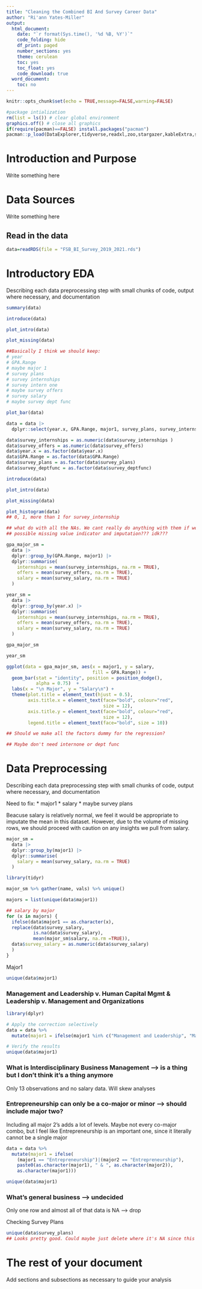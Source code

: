 ```yaml
---
title: "Cleaning the Combined BI And Survey Career Data"
author: "Ri'ann Yates-Miller"
output:
  html_document:
    date: "`r format(Sys.time(), '%d %B, %Y')`"
    code_folding: hide
    df_print: paged
    number_sections: yes
    theme: cerulean
    toc: yes
    toc_float: yes
    code_download: true
  word_document:
    toc: no
---
```


```r
knitr::opts_chunk$set(echo = TRUE,message=FALSE,warning=FALSE)

#package intialization
rm(list = ls()) # clear global environment
graphics.off() # close all graphics
if(require(pacman)==FALSE) install.packages("pacman")
pacman::p_load(DataExplorer,tidyverse,readxl,zoo,stargazer,kableExtra,skimr,plotly,ggpubr,vtable,tm)
```

# Introduction and Purpose

Write something here

# Data Sources

Write something here

## Read in the data

```r
data=readRDS(file = "FSB_BI_Survey_2019_2021.rds")
```

# Introductory EDA

Describing each data preprocessing step with small chunks of code, output where necessary, and documentation

```r
summary(data)
```


```r
introduce(data)
```

```r
plot_intro(data)
```

```r
plot_missing(data)

##Basically I think we should keep: 
# year
# GPA.Range
# maybe major 1
# survey plans
# survey internships
# survey intern one
# maybe survey offers
# survey salary
# maybe survey dept func
```

```r
plot_bar(data)
```

```r
data = data |> 
  dplyr::select(year.x, GPA.Range, major1, survey_plans, survey_internships, survey_internone, survey_offers, survey_salary, survey_deptfunc)

data$survey_internships = as.numeric(data$survey_internships )
data$survey_offers = as.numeric(data$survey_offers)
data$year.x = as.factor(data$year.x)
data$GPA.Range = as.factor(data$GPA.Range)
data$survey_plans = as.factor(data$survey_plans)
data$survey_deptfunc = as.factor(data$survey_deptfunc)
```

```r
introduce(data)
```

```r
plot_intro(data)
```

```r
plot_missing(data)
```

```r
plot_histogram(data)
## 0, 1, more than 1 for survey_internship
```

```r
## what do with all the NAs. We cant really do anything with them if we dont have that data --> salary is actually a problem
## possible missing value indicator and imputation??? idk???
```


```r
gpa_major_sm = 
  data |> 
  dplyr::group_by(GPA.Range, major1) |>
  dplyr::summarise( 
    internships = mean(survey_internships, na.rm = TRUE), 
    offers = mean(survey_offers, na.rm = TRUE), 
    salary = mean(survey_salary, na.rm = TRUE)
  )
```

```r
year_sm = 
  data |> 
  dplyr::group_by(year.x) |>
  dplyr::summarise( 
    internships = mean(survey_internships, na.rm = TRUE), 
    offers = mean(survey_offers, na.rm = TRUE), 
    salary = mean(survey_salary, na.rm = TRUE)
  )
```

```r
gpa_major_sm
```

```r
year_sm
```
```r
ggplot(data = gpa_major_sm, aes(x = major1, y = salary, 
                                fill = GPA.Range)) +
  geom_bar(stat = "identity", position = position_dodge(), 
           alpha = 0.75)  +
  labs(x = "\n Major", y = "Salary\n") +
  theme(plot.title = element_text(hjust = 0.5), 
        axis.title.x = element_text(face="bold", colour="red", 
                                    size = 12),
        axis.title.y = element_text(face="bold", colour="red", 
                                    size = 12),
        legend.title = element_text(face="bold", size = 10))
```


```r
## Should we make all the factors dummy for the regression?

## Maybe don't need internone or dept func
```

# Data Preprocessing

Describing each data preprocessing step with small chunks of code, output where necessary, and documentation

Need to fix: 
* major1
* salary
* maybe survey plans

Beacuse salary is relatively normal, we feel it would be appropriate to imputate the mean in this dataset. However, due to the volume of missing rows, we should proceed with caution on any insights we pull from salary. 

```r
major_sm = 
  data |> 
  dplyr::group_by(major1) |>
  dplyr::summarise( 
    salary = mean(survey_salary, na.rm = TRUE)
  )

library(tidyr)

major_sm %>% gather(name, vals) %>% unique()
```

```r
majors = list(unique(data$major1))
```


```r
## salary by major
for (x in majors) {
  ifelse(data$major1 == as.character(x), 
  replace(data$survey_salary,
          is.na(data$survey_salary),
          mean(major_sm$salary, na.rm =TRUE)), 
  data$survey_salary = as.numeric(data$survey_salary)
  )
}
```

Major1
```r
unique(data$major1)
```

### Management and Leadership v. Human Capital Mgmt & Leadership v. Management and Organizations

```r
library(dplyr)

# Apply the correction selectively
data = data %>%
  mutate(major1 = ifelse(major1 %in% c("Management and Leadership", "Management and Organizations", "Human Capital Mgmt& Leadership"), "Human Capital Mgmt & Leadership", as.character(major1)))

# Verify the results
unique(data$major1)

```


### What is Interdisciplinary Business Management --> is a thing but I don't think it's a thing anymore

Only 13 observations and no salary data. Will skew analyses

### Entrepreneurship can only be a co-major or minor --> should include major two?

Including all major 2's adds a lot of levels. Maybe not every co-major combo, but I feel like Entrepreneurship is an important one, since it literally cannot be a single major

```r
data = data %>%
  mutate(major1 = ifelse(
    (major1 == "Entrepreneurship")|(major2 == "Entrepreneurship"), 
    paste0(as.character(major1), " & ", as.character(major2)), 
    as.character(major1)))

unique(data$major1)
```

### What's general business --> undecided

Only one row and almost all of that data is NA --> drop

Checking Survey Plans
```r
unique(data$survey_plans) 
## Looks pretty good. Could maybe just delete where it's NA since this is our response
```



# The rest of your document

Add sections and subsections as necessary to guide your analysis


